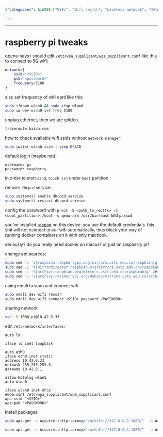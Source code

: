 ```yaml
---
{"categories": &id001 ["WiFi", "Wifi switch", "wireless network", "Network Scanning", "wifi", "SSL pinning", "remote connection", "Raspberry Pi", "Wi-Fi troubleshooting", "5G connectivity", "Frequency adjustment", "SSID scanning", "Login credentials update", "DHCPCD service recovery", "Docker Wi-Fi connection"], "category": "Wi-Fi Troubleshooting", "date": "2022-12-05 11:54:42", "description": "In this article, you will learn how to troubleshoot and configure Wi-Fi connections on a Raspberry Pi. You will discover how to work with 5G connectivity, adjust frequencies, scan for SSIDs, update login credentials, and recover the DHCPCD service. Additionally, you will set Wi-Fi connection details specifically for use with Docker.", "tags": *id001, "title": "raspberry pi tweaks"}

---
```


------

# raspberry pi tweaks

openai says i should edit `/etc/wpa_supplicant/wpa_supplicant.conf` like this to connect to 5G wifi:

```bash
network={
    ssid="<SSID>"
    psk="<password>"
    frequency=5180
}
```

also set frequency of wifi card like this:
```bash
sudo ifdown wlan0 && sudo ifup wlan0
sudo iw dev wlan0 set freq 5180
```

unplug ethernet, then we are golden.
```bash
traceroute baidu.com
```

how to check avaliable wifi ssids without `network-manager`:
```bash
sudo iwlist wlan0 scan | grep ESSID

```

default login (maybe not): 
```
username: pi
password: raspberry
```

in order to start `sshd`, `touch ssh` under `boot` partition

recover `dhcpcd` service:
```bash
sudo systemctl enable dhcpcd.service
sudo systemctl restart dhcpcd.service

```

config the password with `proot -S <path_to_rootfs> -b <boot_partition>:/boot -q qemu-arm /usr/bin/bash` and `passwd`

you've installed [raspap](https://raspap.com/) on this device. you use the default credentials. this shit will not connect to our wifi automatically, thus block your way of running docker containers on it with only macbook.

seriously? do you really need docker on macos? or just on raspberry pi?

change apt sources:
```bash
sudo sed -i 's|raspbian.raspberrypi.org|mirrors.ustc.edu.cn/raspbian|g' /etc/apt/sources.list
sudo sed -i 's|mirrordirector.raspbian.org|mirrors.ustc.edu.cn/raspbian|g' /etc/apt/sources.list
sudo sed -i 's|archive.raspbian.org|mirrors.ustc.edu.cn/raspbian|g' /etc/apt/sources.list
sudo sed -i 's|archive.raspberrypi.org/debian|mirrors.ustc.edu.cn/archive.raspberrypi.org/debian|g' /etc/apt/sources.list.d/raspi.list
```

using nmcli to scan and connect wifi

```bash
sudo nmcli dev wifi rescan
sudo nmcli dev wifi connect <SSID> password <PASSWORD>
```

sharing network:

```bash
ssh -R 1080 pi@10.42.0.33
```

edit `/etc/network/interfaces`:
```
auto lo

iface lo inet loopback

auto eth0
iface eth0 inet static
address 10.42.0.33
netmask 255.255.255.0
gateway 10.42.0.1

allow-hotplug wlan0
auto wlan0

iface wlan0 inet dhcp
#wpa-conf /etc/wpa_supplicant/wpa_supplicant.conf
wpa-ssid "<SSID>"
wpa-psk "<PASSWORD>"
```
install packages:

```bash
sudo apt-get -o Acquire::http::proxy="socks5h://127.0.0.1:1080/"  -o Acquire::Check-Valid-Until=false -o Acquire::Check-Date=false update --allow-releaseinfo-change

sudo apt-get -o Acquire::http::proxy="socks5h://127.0.0.1:1080/"  -o Acquire::Check-Valid-Until=false -o Acquire::Check-Date=false upgrade -y
```

